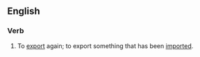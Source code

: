 ==English==
===Verb===
{{en-verb|reexport|ed}}
# To [[export]] again; to export something that has been [[import]]ed.